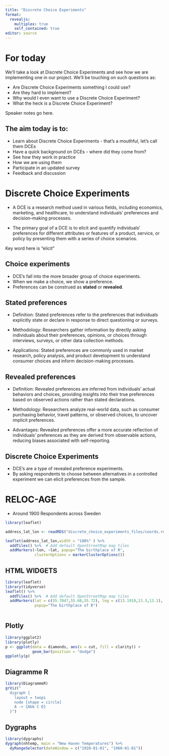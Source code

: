 ```yaml
---
title: "Discrete Choice Experiments"
format: 
  revealjs:
    multiplex: true
    self_contained: true
editor: source
---
```



# For today

We'll take a look at Discrete Choice Experiments and see how we are implementing one in our project.
We'll be touching on such questions as:

::: {.incremental}

- Are Discrete Choice Experiments something I could use?
- Are they hard to implement?
- Why would I even want to use a Discrete Choice Experiment?
- What the heck _is_ a Discrete Choice Experiment?

:::


::: {.notes}
Speaker notes go here.
:::

## The aim today is to:

- Learn about Discrete Choice Experiments - that's a mouthful, let's call them DCEs
- Have a quick background on DCEs - where did they come from?
- See how they work in practice 
- How we are using them
- Participate in an updated survey
- Feedback and discussion


# Discrete Choice Experiments

- A DCE is a research method used in various fields, including economics, marketing, and healthcare, to understand individuals' preferences and decision-making processes.

- The primary goal of a DCE is to elicit and quantify individuals' preferences for different attributes or features of a product, service, or policy by presenting them with a series of choice scenarios.

::: {.notes}
Key word here is "elicit"
:::

## Choice experiments

- DCE's fall into the more broader group of choice experiments.
- When we make a choice, we show a preference.
- Preferences can be construed as __stated__ or __revealed__.

## Stated preferences

- Definition: Stated preferences refer to the preferences that individuals explicitly state or declare in response to direct questioning or surveys.

- Methodology: Researchers gather information by directly asking individuals about their preferences, opinions, or choices through interviews, surveys, or other data collection methods.

- Applications: Stated preferences are commonly used in market research, policy analysis, and product development to understand consumer choices and inform decision-making processes.


## Revealed preferences

- Definition: Revealed preferences are inferred from individuals' actual behaviors and choices, providing insights into their true preferences based on observed actions rather than stated declarations.

- Methodology: Researchers analyze real-world data, such as consumer purchasing behavior, travel patterns, or observed choices, to uncover implicit preferences.

- Advantages: Revealed preferences offer a more accurate reflection of individuals' preferences as they are derived from observable actions, reducing biases associated with self-reporting.

## Discrete Choice Experiments

- DCE's are a type of revealed preference experiments. 
- By asking respondents to choose between alternatives in a controlled experiment we can elicit preferences from the sample.



# RELOC-AGE

- Around 1900 Respondents across Sweden

```r
library(leaflet)

address_lat_lon <- readRDS("discrete_choice_experiments_files/coords.rds") 

leaflet(address_lat_lon,width = "100%" ) %>%
  addTiles() %>%  # Add default OpenStreetMap map tiles
  addMarkers(~lon, ~lat, popup="The birthplace of R",
             clusterOptions = markerClusterOptions())
```



## HTML WIDGETS

```r
library(leaflet)
library(tidyverse)
leaflet() %>%
  addTiles() %>%  # Add default OpenStreetMap map tiles
  addMarkers(lat = c(55.7047,55.68,55.72), lng = c(13.1910,13.3,13.1),
             popup="The birthplace of R")
  

```

## Plotly
```r
library(ggplot2)
library(plotly)
p <- ggplot(data = diamonds, aes(x = cut, fill = clarity)) +
            geom_bar(position = "dodge")
ggplotly(p)
```


## Diagramme R
```r
library(DiagrammeR)
grViz("
  digraph {
    layout = twopi
    node [shape = circle]
    A -> {Abb C D} 
  }")
```


## Dygraphs
```r
library(dygraphs)
dygraph(nhtemp, main = "New Haven Temperatures") %>% 
  dyRangeSelector(dateWindow = c("1920-01-01", "1960-01-01"))
```
